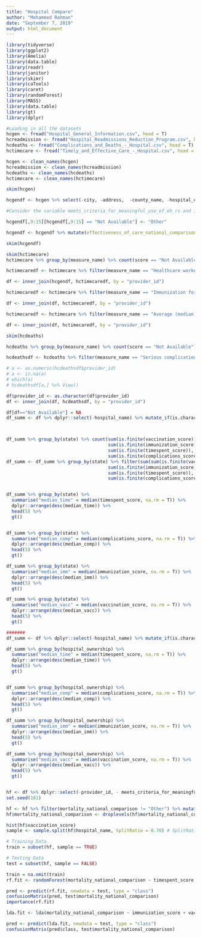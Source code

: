 ```yaml
---
title: "Hospital Compare"
author: "Mohammed Rahman"
date: "September 7, 2019"
output: html_document
---
```

```r
library(tidyverse)
library(ggplot2)
library(Amelia)
library(data.table)
library(readr)
library(janitor)
library(skimr)
library(caTools)
library(caret)
library(randomForest)
library(MASS)
library(data.table)
library(gt)
library(dplyr)


```

```r
#Loading in all the datasets
hcgen <- fread("Hospital_General_Information.csv", head = T)
hcreadmission <- fread("Hospital_Readmissions_Reduction_Program.csv", head = T)
hcdeaths <- fread("Complications_and_Deaths_-_Hospital.csv", head = T)
hctimecare <- fread("Timely_and_Effective_Care_-_Hospital.csv", head = T)
```

```r
hcgen <- clean_names(hcgen)
hcreadmission <- clean_names(hcreadmission)
hcdeaths <- clean_names(hcdeaths)
hctimecare <- clean_names(hctimecare)
```

```r
skim(hcgen)

hcgendf <- hcgen %>% select(-city, -address,  -county_name, -hospital_overall_rating_footnote, -safety_of_care_national_comparison_footnote, -mortality_national_comparison_footnote, -readmission_national_comparison_footnote, -patient_experience_national_comparison_footnote, -effectiveness_of_care_national_comparison_footnote, -timeliness_of_care_national_comparison_footnote, -efficient_use_of_medical_imaging_national_comparison_footnote, -location, -zip_code, -phone_number)

#Consider the variable meets_criteria_for_meaningful_use_of_eh_rs and if the NA's mean False

hcgendf[,9:15][hcgendf[,9:15] == "Not Available"] <- "Other"

hcgendf <- hcgendf %>% mutate(effectiveness_of_care_national_comparison = as.factor(effectiveness_of_care_national_comparison), efficient_use_of_medical_imaging_national_comparison = as.factor(efficient_use_of_medical_imaging_national_comparison), hospital_overall_rating = as.numeric(hospital_overall_rating), hospital_ownership = as.factor(hospital_ownership), hospital_type = as.factor(hospital_type), mortality_national_comparison = as.factor(mortality_national_comparison), patient_experience_national_comparison = as.factor(patient_experience_national_comparison), readmission_national_comparison = as.factor(readmission_national_comparison), safety_of_care_national_comparison = as.factor(safety_of_care_national_comparison), state = as.factor(state), timeliness_of_care_national_comparison = as.factor(timeliness_of_care_national_comparison), emergency_services = as.factor(emergency_services), meets_criteria_for_meaningful_use_of_eh_rs = as.factor(meets_criteria_for_meaningful_use_of_eh_rs))

skim(hcgendf)


```



```r
skim(hctimecare)
hctimecare %>% group_by(measure_name) %>% count(score == "Not Available") %>% View()

hctimecaredf <- hctimecare %>% filter(measure_name == "Healthcare workers given influenza vaccination") %>% dplyr::select(provider_id, score) %>% rename("vaccination_score" = score)

df <- inner_join(hcgendf, hctimecaredf, by = "provider_id")

hctimecaredf <- hctimecare %>% filter(measure_name == "Immunization for influenza") %>% dplyr::select(provider_id, score) %>% rename("immunization_score" = score)

df <- inner_join(df, hctimecaredf, by = "provider_id")

hctimecaredf <- hctimecare %>% filter(measure_name == "Average (median) time patients spent in the emergency department before leaving from the visit A lower number of minutes is better") %>% dplyr::select(provider_id, score) %>% rename("timespent_score" = score)

df <- inner_join(df, hctimecaredf, by = "provider_id")


```

```r
skim(hcdeaths)

hcdeaths %>% group_by(measure_name) %>% count(score == "Not Available") %>% View()

hcdeathsdf <- hcdeaths %>% filter(measure_name == "Serious complications") %>% dplyr::select(provider_id, score) %>% rename("complications_score" = score)

# a <- as.numeric(hcdeathsdf$provider_id)
# a <- is.na(a)
# which(a)
# hcdeathsdf[a,] %>% View()

df$provider_id <- as.character(df$provider_id)
df <- inner_join(df, hcdeathsdf, by = "provider_id")

```

```r
df[df=="Not Available"] = NA
df_summ <- df %>% dplyr::select(-hospital_name) %>% mutate_if(is.character, as.numeric)



df_summ %>% group_by(state) %>% count(sum(is.finite(vaccination_score)),
                                      sum(is.finite(immunization_score)),
                                      sum(is.finite(timespent_score)),
                                      sum(is.finite(complications_score)))
df_summ <- df_summ %>% group_by(state) %>% filter(sum(sum(is.finite(vaccination_score)),
                                      sum(is.finite(immunization_score)),
                                      sum(is.finite(timespent_score)),
                                      sum(is.finite(complications_score))) > 120)


df_summ %>% group_by(state) %>%
  summarise("median_time" = median(timespent_score, na.rm = T)) %>%
  dplyr::arrange(desc(median_time)) %>% 
  head(5) %>%
  gt()


df_summ %>% group_by(state) %>%
  summarise("median_comp" = median(complications_score, na.rm = T)) %>%
  dplyr::arrange(desc(median_comp)) %>% 
  head(5) %>%
  gt()

df_summ %>% group_by(state) %>%
  summarise("median_imm" = median(immunization_score, na.rm = T)) %>%
  dplyr::arrange(desc(median_imm)) %>% 
  head(5) %>%
  gt()

df_summ %>% group_by(state) %>%
  summarise("median_vacc" = median(vaccination_score, na.rm = T)) %>%
  dplyr::arrange(desc(median_vacc)) %>% 
  head(5) %>%
  gt()

#######
df_summ <- df %>% dplyr::select(-hospital_name) %>% mutate_if(is.character, as.numeric)

df_summ %>% group_by(hospital_ownership) %>%
  summarise("median_time" = median(timespent_score, na.rm = T)) %>%
  dplyr::arrange(desc(median_time)) %>% 
  head(5) %>%
  gt()


df_summ %>% group_by(hospital_ownership) %>%
  summarise("median_comp" = median(complications_score, na.rm = T)) %>%
  dplyr::arrange(desc(median_comp)) %>% 
  head(5) %>%
  gt()

df_summ %>% group_by(hospital_ownership) %>%
  summarise("median_imm" = median(immunization_score, na.rm = T)) %>%
  dplyr::arrange(desc(median_imm)) %>% 
  head(5) %>%
  gt()

df_summ %>% group_by(hospital_ownership) %>%
  summarise("median_vacc" = median(vaccination_score, na.rm = T)) %>%
  dplyr::arrange(desc(median_vacc)) %>% 
  head(5) %>%
  gt()



```


```r
hf <- df %>% dplyr::select(-provider_id, - meets_criteria_for_meaningful_use_of_eh_rs, -hospital_overall_rating, -state)
set.seed(101) 

hf <- hf %>% filter(mortality_national_comparison != "Other") %>% mutate(timespent_score = log(as.numeric(timespent_score)), complications_score = log(as.numeric(complications_score)), immunization_score = log(as.numeric(immunization_score)), vaccination_score = as.numeric(vaccination_score))
hf$mortality_national_comparison <- droplevels(hf$mortality_national_comparison) 

hist(hf$vaccination_score)
sample <- sample.split(hf$hospital_name, SplitRatio = 0.70) # SplitRatio = percent of sample==TRUE

# Training Data
train = subset(hf, sample == TRUE)

# Testing Data
test = subset(hf, sample == FALSE)

train = na.omit(train)
rf.fit <- randomForest(mortality_national_comparison ~ timespent_score, data = train, ntrees = 500)

pred <- predict(rf.fit, newdata = test, type = "class")
confusionMatrix(pred, test$mortality_national_comparison)
importance(rf.fit)

lda.fit <- lda(mortality_national_comparison ~ immunization_score + vaccination_score + immunization_score : vaccination_score, data = train)

pred <- predict(lda.fit, newdata = test, type = "class")
confusionMatrix(pred$class, test$mortality_national_comparison)


```

```r

```

```r

```

```r

```

```r

```

